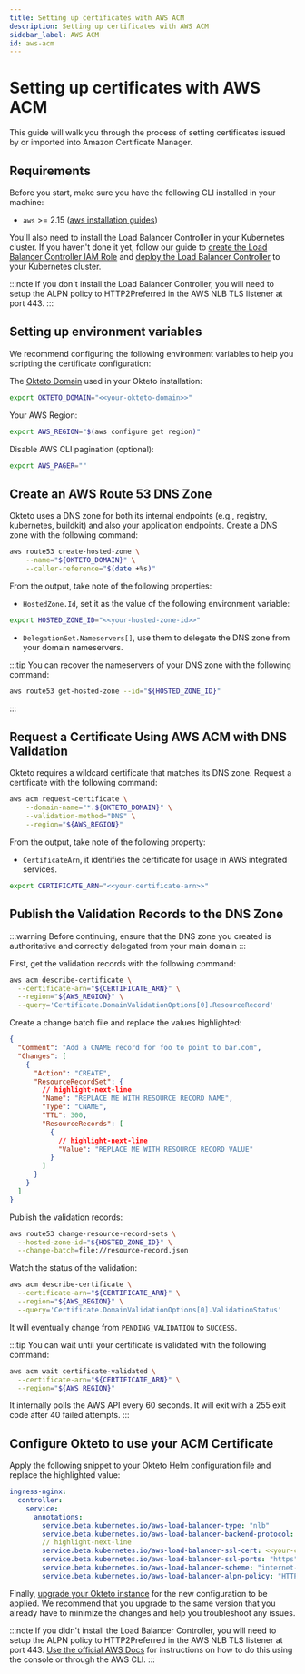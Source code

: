 ```yaml
---
title: Setting up certificates with AWS ACM
description: Setting up certificates with AWS ACM
sidebar_label: AWS ACM
id: aws-acm
---
```


# Setting up certificates with AWS ACM

This guide will walk you through the process of setting certificates issued by or imported into Amazon Certificate Manager.

## Requirements

Before you start, make sure you have the following CLI installed in your machine:

- `aws` >= 2.15 ([aws installation guides](https://docs.aws.amazon.com/cli/latest/userguide/getting-started-install.html#getting-started-install-instructions))

You'll also need to install the Load Balancer Controller in your Kubernetes cluster.
If you haven't done it yet, follow our guide to [create the Load Balancer Controller IAM Role](get-started/install/amazon-eks.mdx#create-load-balancer-controller-iam-role) and [deploy the Load Balancer Controller](get-started/install/amazon-eks.mdx#deploy-load-balancer-controller) to your Kubernetes cluster.

:::note
If you don't install the Load Balancer Controller, you will need to setup the ALPN policy to HTTP2Preferred in the AWS NLB TLS listener at port 443.
:::

## Setting up environment variables

We recommend configuring the following environment variables to help you scripting the certificate configuration:

The [Okteto Domain](get-started/install/amazon-eks.mdx#a-domain-and-the-ability-to-create-wildcard-dns-records-for-it) used in your Okteto installation:

```bash
export OKTETO_DOMAIN="<<your-okteto-domain>>"
```

Your AWS Region:

```bash
export AWS_REGION="$(aws configure get region)"
```

Disable AWS CLI pagination (optional):

```bash
export AWS_PAGER=""
```

## Create an AWS Route 53 DNS Zone

Okteto uses a DNS zone for both its internal endpoints (e.g., registry, kubernetes, buildkit) and also your application endpoints.
Create a DNS zone with the following command:

```bash
aws route53 create-hosted-zone \
    --name="${OKTETO_DOMAIN}" \
    --caller-reference="$(date +%s)"
```

From the output, take note of the following properties:

- `HostedZone.Id`, set it as the value of the following environment variable:
  
```bash
export HOSTED_ZONE_ID="<<your-hosted-zone-id>>"
```

- `DelegationSet.Nameservers[]`, use them to delegate the DNS zone from your domain nameservers.

:::tip
You can recover the nameservers of your DNS zone with the following command:
```bash
aws route53 get-hosted-zone --id="${HOSTED_ZONE_ID}"
```
:::

## Request a Certificate Using AWS ACM with DNS Validation

Okteto requires a wildcard certificate that matches its DNS zone.
Request a certificate with the following command:


```bash
aws acm request-certificate \
    --domain-name="*.${OKTETO_DOMAIN}" \
    --validation-method="DNS" \
    --region="${AWS_REGION}"
```

From the output, take note of the following property:

- `CertificateArn`, it identifies the certificate for usage in AWS integrated services.
  
```bash
export CERTIFICATE_ARN="<<your-certificate-arn>>"
```

## Publish the Validation Records to the DNS Zone

:::warning
Before continuing, ensure that the DNS zone you created is authoritative and correctly delegated from your main domain
:::

First, get the validation records with the following command:

```bash
aws acm describe-certificate \
  --certificate-arn="${CERTIFICATE_ARN}" \
  --region="${AWS_REGION}" \
  --query='Certificate.DomainValidationOptions[0].ResourceRecord'
```

Create a change batch file and replace the values highlighted:

```json title="resource-record.json"
{
  "Comment": "Add a CNAME record for foo to point to bar.com",
  "Changes": [
    {
      "Action": "CREATE",
      "ResourceRecordSet": {
        // highlight-next-line
        "Name": "REPLACE ME WITH RESOURCE RECORD NAME",
        "Type": "CNAME",
        "TTL": 300,
        "ResourceRecords": [
          {
            // highlight-next-line
            "Value": "REPLACE ME WITH RESOURCE RECORD VALUE"
          }
        ]
      }
    }
  ]
}
```

Publish the validation records:

```bash
aws route53 change-resource-record-sets \
  --hosted-zone-id="${HOSTED_ZONE_ID}" \
  --change-batch=file://resource-record.json
```

Watch the status of the validation:

```bash
aws acm describe-certificate \
  --certificate-arn="${CERTIFICATE_ARN}" \
  --region="${AWS_REGION}" \
  --query='Certificate.DomainValidationOptions[0].ValidationStatus'
```

It will eventually change from `PENDING_VALIDATION` to `SUCCESS`.

:::tip
You can wait until your certificate is validated with the following command:

```bash
aws acm wait certificate-validated \
  --certificate-arn="${CERTIFICATE_ARN}" \
  --region="${AWS_REGION}"
```

It internally polls the AWS API every 60 seconds. It will exit with a 255 exit code after 40 failed attempts.
:::

## Configure Okteto to use your ACM Certificate

Apply the following snippet to your Okteto Helm configuration file and replace the highlighted value:

```yaml title="config.yaml"
ingress-nginx:
  controller:
    service:
      annotations:
        service.beta.kubernetes.io/aws-load-balancer-type: "nlb"
        service.beta.kubernetes.io/aws-load-balancer-backend-protocol: "ssl"
        // highlight-next-line
        service.beta.kubernetes.io/aws-load-balancer-ssl-cert: <<your-certificate-arn>>"
        service.beta.kubernetes.io/aws-load-balancer-ssl-ports: "https"
        service.beta.kubernetes.io/aws-load-balancer-scheme: "internet-facing" 
        service.beta.kubernetes.io/aws-load-balancer-alpn-policy: "HTTP2Preferred"
```

Finally, [upgrade your Okteto instance](self-hosted/manage/upgrade.mdx) for the new configuration to be applied.
We recommend that you upgrade to the same version that you already have to minimize the changes and help you troubleshoot any issues.

:::note
If you didn't install the Load Balancer Controller, you will need to setup the ALPN policy to HTTP2Preferred in the AWS NLB TLS listener at port 443.
[Use the official AWS Docs](https://docs.aws.amazon.com/elasticloadbalancing/latest/network/listener-update-certificates.html#update-alpn-policy) for instructions on how to do this using the console or through the AWS CLI.
:::
